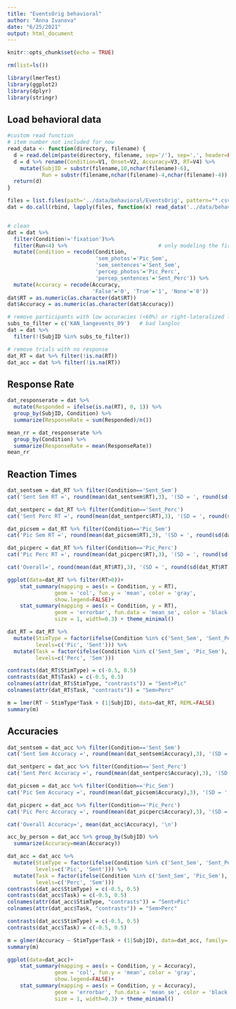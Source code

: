 ```yaml
---
title: "EventsOrig behavioral"
author: "Anna Ivanova"
date: "6/25/2021"
output: html_document
---
```


```r
knitr::opts_chunk$set(echo = TRUE)

rm(list=ls()) 

library(lmerTest)
library(ggplot2)
library(dplyr)
library(stringr)
```

## Load behavioral data

```r

#custom read function
# item number not included for now
read_data <- function(directory, filename) {
  d = read.delim(paste(directory, filename, sep='/'), sep=',', header=FALSE)
  d = d %>% rename(Condition=V1, Onset=V2, Accuracy=V3, RT=V4) %>%
    mutate(SubjID = substr(filename,10,nchar(filename)-6),
           Run = substr(filename,nchar(filename)-4,nchar(filename)-4))
  return(d)
}

files = list.files(path='../data/behavioral/EventsOrig', pattern="*.csv")
dat = do.call(rbind, lapply(files, function(x) read_data('../data/behavioral/EventsOrig/', x)))


# clean
dat = dat %>%
  filter(Condition!='fixation')%>%
  filter(Run<4) %>%                             # only modeling the first 3 runs
  mutate(Condition = recode(Condition,
                            'sem_photos'='Pic_Sem',
                            'sem_sentences'='Sent_Sem',
                            'percep_photos'='Pic_Perc',
                            'percep_sentences'='Sent_Perc')) %>%
  mutate(Accuracy = recode(Accuracy,
                           'False'='0', 'True'='1', 'None'='0')) 
dat$RT = as.numeric(as.character(dat$RT))
dat$Accuracy = as.numeric(as.character(dat$Accuracy))

# remove participants with low accuracies (<60%) or right-lateralized language
subs_to_filter = c('KAN_langevents_09')   # bad langloc
dat = dat %>%
  filter(!(SubjID %in% subs_to_filter))

# remove trials with no response
dat_RT = dat %>% filter(!is.na(RT))
dat_acc = dat %>% filter(!is.na(RT))
```

## Response Rate

```r
dat_responserate = dat %>%
  mutate(Responded = ifelse(is.na(RT), 0, 1)) %>%
  group_by(SubjID, Condition) %>%
  summarize(ResponseRate = sum(Responded)/n())

mean_rr = dat_responserate %>%
  group_by(Condition) %>%
  summarize(ResponseRate = mean(ResponseRate))
mean_rr
```

## Reaction Times

```r
dat_sentsem = dat_RT %>% filter(Condition=='Sent_Sem')
cat('Sent Sem RT =', round(mean(dat_sentsem$RT),3), '(SD = ', round(sd(dat_sentsem$RT),3), ')\n')

dat_sentperc = dat_RT %>% filter(Condition=='Sent_Perc')
cat('Sent Perc RT =', round(mean(dat_sentperc$RT),3), '(SD = ', round(sd(dat_sentperc$RT),3), ')\n')

dat_picsem = dat_RT %>% filter(Condition=='Pic_Sem')
cat('Pic Sem RT =', round(mean(dat_picsem$RT),3), '(SD = ', round(sd(dat_picsem$RT),3), ')\n')

dat_picperc = dat_RT %>% filter(Condition=='Pic_Perc')
cat('Pic Perc RT =', round(mean(dat_picperc$RT),3), '(SD = ', round(sd(dat_picperc$RT),3), ')\n')

cat('Overall=', round(mean(dat_RT$RT),3), '(SD = ', round(sd(dat_RT$RT),3), ')\n')
```

```r
ggplot(data=dat_RT %>% filter(RT>0))+
    stat_summary(mapping = aes(x = Condition, y = RT), 
               geom = 'col', fun.y = 'mean', color = 'gray',
               show.legend=FALSE)+
    stat_summary(mapping = aes(x = Condition, y = RT), 
               geom = 'errorbar', fun.data = 'mean_se', color = 'black', 
               size = 1, width=0.3) + theme_minimal()
```
```r
dat_RT = dat_RT %>%
  mutate(StimType = factor(ifelse(Condition %in% c('Sent_Sem', 'Sent_Perc'), 'Sent', 'Pic'),
         levels=c('Pic', 'Sent'))) %>%
  mutate(Task = factor(ifelse(Condition %in% c('Sent_Sem', 'Pic_Sem'), 'Sem', 'Perc'),
         levels=c('Perc', 'Sem')))

contrasts(dat_RT$StimType) = c(-0.5, 0.5)
contrasts(dat_RT$Task) = c(-0.5, 0.5)
colnames(attr(dat_RT$StimType, "contrasts")) = "Sent>Pic"
colnames(attr(dat_RT$Task, "contrasts")) = "Sem>Perc"

m = lmer(RT ~ StimType*Task + (1|SubjID), data=dat_RT, REML=FALSE)
summary(m)
```


## Accuracies

```r
dat_sentsem = dat_acc %>% filter(Condition=='Sent_Sem')
cat('Sent Sem Accuracy =', round(mean(dat_sentsem$Accuracy),3), '(SD = ', round(sd(dat_sentsem$Accuracy),3), ')\n')

dat_sentperc = dat_acc %>% filter(Condition=='Sent_Perc')
cat('Sent Perc Accuracy =', round(mean(dat_sentperc$Accuracy),3), '(SD = ', round(sd(dat_sentperc$Accuracy),3), ')\n')

dat_picsem = dat_acc %>% filter(Condition=='Pic_Sem')
cat('Pic Sem Accuracy =', round(mean(dat_picsem$Accuracy),3), '(SD = ', round(sd(dat_picsem$Accuracy),3), ')\n')

dat_picperc = dat_acc %>% filter(Condition=='Pic_Perc')
cat('Pic Perc Accuracy =', round(mean(dat_picperc$Accuracy),3), '(SD = ', round(sd(dat_picperc$Accuracy),3), ')\n')

cat('Overall Accuracy=', mean(dat_acc$Accuracy), '\n')
```

```r
acc_by_person = dat_acc %>% group_by(SubjID) %>%
  summarize(Accuracy=mean(Accuracy))
```

```r
dat_acc = dat_acc %>%
  mutate(StimType = factor(ifelse(Condition %in% c('Sent_Sem', 'Sent_Perc'), 'Sent', 'Pic'),
         levels=c('Pic', 'Sent'))) %>%
  mutate(Task = factor(ifelse(Condition %in% c('Sent_Sem', 'Pic_Sem'), 'Sem', 'Perc'),
         levels=c('Perc', 'Sem')))
contrasts(dat_acc$StimType) = c(-0.5, 0.5)
contrasts(dat_acc$Task) = c(-0.5, 0.5)
colnames(attr(dat_acc$StimType, "contrasts")) = "Sent>Pic"
colnames(attr(dat_acc$Task, "contrasts")) = "Sem>Perc"

contrasts(dat_acc$StimType) = c(-0.5, 0.5)
contrasts(dat_acc$Task) = c(-0.5, 0.5)

m = glmer(Accuracy ~ StimType*Task + (1|SubjID), data=dat_acc, family='binomial')
summary(m)
```

```r
ggplot(data=dat_acc)+
    stat_summary(mapping = aes(x = Condition, y = Accuracy), 
               geom = 'col', fun.y = 'mean', color = 'gray',
               show.legend=FALSE)+
    stat_summary(mapping = aes(x = Condition, y = Accuracy), 
               geom = 'errorbar', fun.data = 'mean_se', color = 'black', 
               size = 1, width=0.3) + theme_minimal()
```
